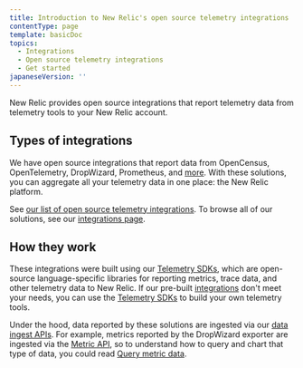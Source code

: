 ```yaml
---
title: Introduction to New Relic's open source telemetry integrations
contentType: page
template: basicDoc
topics:
  - Integrations
  - Open source telemetry integrations
  - Get started
japaneseVersion: ''
---
```


New Relic provides open source integrations that report telemetry data from telemetry tools to your New Relic account.

## Types of integrations

We have open source integrations that report data from OpenCensus, OpenTelemetry, DropWizard, Prometheus, and [more](/docs/integrations/open-source-telemetry-integrations). With these solutions, you can aggregate all your telemetry data in one place: the New Relic platform.

See [our list of open source telemetry integrations](/docs/integrations/open-source-telemetry-integrations/open-source-telemetry-integration-list/). To browse all of our solutions, see our [integrations page](https://newrelic.com/integrations).

## How they work

These integrations were built using our [Telemetry SDKs](/docs/data-ingest-apis/get-data-new-relic/new-relic-sdks/telemetry-sdks-send-custom-telemetry-data-new-relic), which are open-source language-specific libraries for reporting metrics, trace data, and other telemetry data to New Relic. If our pre-built [integrations](https://newrelic.com/integrations) don't meet your needs, you can use the [Telemetry SDKs](/docs/data-ingest-apis/get-data-new-relic/new-relic-sdks/telemetry-sdks-send-custom-telemetry-data-new-relic) to build your own telemetry tools.

Under the hood, data reported by these solutions are ingested via our [data ingest APIs](/docs/data-ingest-apis). For example, metrics reported by the DropWizard exporter are ingested via the [Metric API](/docs/data-ingest-apis/get-data-new-relic/metric-api/introduction-metric-api), so to understand how to query and chart that type of data, you could read [Query metric data](/docs/data-ingest-apis/get-data-new-relic/metric-api/view-query-you-metric-data).
